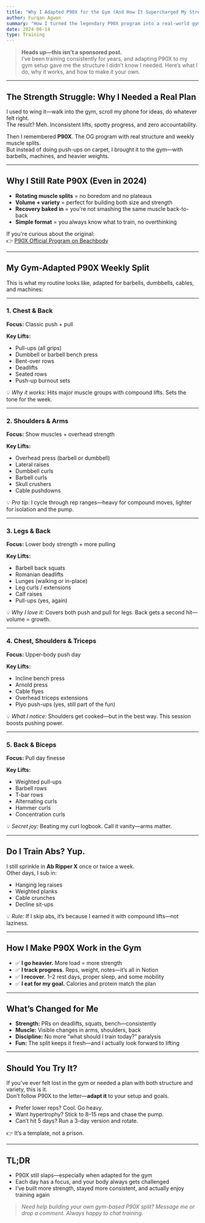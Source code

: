 ```yaml
---
title: "Why I Adapted P90X for the Gym (And How It Supercharged My Strength)"
author: Furqan Agwan
summary: "How I turned the legendary P90X program into a real-world gym template—full split, favorite lifts, and why it's kept me consistent, strong, and motivated."
date: 2024-06-14
type: Training
---
```


> **Heads up—this isn’t a sponsored post.**  
> I’ve been training consistently for years, and adapting P90X to my gym setup gave me the structure I didn’t know I needed. Here’s what I do, why it works, and how to make it your own.

---

## The Strength Struggle: Why I Needed a Real Plan

I used to wing it—walk into the gym, scroll my phone for ideas, do whatever felt right.  
The result? Meh. Inconsistent lifts, spotty progress, and zero accountability.

Then I remembered **P90X**. The OG program with real structure and weekly muscle splits.  
But instead of doing push-ups on carpet, I brought it to the gym—with barbells, machines, and heavier weights.

---

## Why I Still Rate P90X (Even in 2024)

- **Rotating muscle splits** = no boredom and no plateaus  
- **Volume + variety** = perfect for building both size and strength  
- **Recovery baked in** = you're not smashing the same muscle back-to-back  
- **Simple format** = you always know what to train, no overthinking

If you're curious about the original:  
👉 [P90X Official Program on Beachbody](https://www.beachbodyondemand.com/programs/p90x/start-here?locale=en_GB)

---

## My Gym-Adapted P90X Weekly Split

This is what my routine looks like, adapted for barbells, dumbbells, cables, and machines:

---

### 1. Chest & Back

**Focus:** Classic push + pull

**Key Lifts:**  
- Pull-ups (all grips)  
- Dumbbell or barbell bench press  
- Bent-over rows  
- Deadlifts  
- Seated rows  
- Push-up burnout sets

💡 *Why it works:* Hits major muscle groups with compound lifts. Sets the tone for the week.

---

### 2. Shoulders & Arms

**Focus:** Show muscles + overhead strength

**Key Lifts:**  
- Overhead press (barbell or dumbbell)  
- Lateral raises  
- Dumbbell curls  
- Barbell curls  
- Skull crushers  
- Cable pushdowns

💡 *Pro tip:* I cycle through rep ranges—heavy for compound moves, lighter for isolation and the pump.

---

### 3. Legs & Back

**Focus:** Lower body strength + more pulling

**Key Lifts:**  
- Barbell back squats  
- Romanian deadlifts  
- Lunges (walking or in-place)  
- Leg curls / extensions  
- Calf raises  
- Pull-ups (yes, again)

💡 *Why I love it:* Covers both push and pull for legs. Back gets a second hit—volume = growth.

---

### 4. Chest, Shoulders & Triceps

**Focus:** Upper-body push day

**Key Lifts:**  
- Incline bench press  
- Arnold press  
- Cable flyes  
- Overhead triceps extensions  
- Plyo push-ups (yes, still part of the fun)

💡 *What I notice:* Shoulders get cooked—but in the best way. This session boosts pushing power.

---

### 5. Back & Biceps

**Focus:** Pull day finesse

**Key Lifts:**  
- Weighted pull-ups  
- Barbell rows  
- T-bar rows  
- Alternating curls  
- Hammer curls  
- Concentration curls

💡 *Secret joy:* Beating my curl logbook. Call it vanity—arms matter.

---

## Do I Train Abs? Yup.

I still sprinkle in **Ab Ripper X** once or twice a week.  
Other days, I sub in:

- Hanging leg raises  
- Weighted planks  
- Cable crunches  
- Decline sit-ups

💡 *Rule:* If I skip abs, it’s because I earned it with compound lifts—not laziness.

---

## How I Make P90X Work in the Gym

- ✅ **I go heavier.** More load = more strength  
- ✅ **I track progress.** Reps, weight, notes—it’s all in Notion  
- ✅ **I recover.** 1–2 rest days, proper sleep, and some mobility  
- ✅ **I eat for my goal.** Calories and protein match the plan

---

## What’s Changed for Me

- **Strength:** PRs on deadlifts, squats, bench—consistently  
- **Muscle:** Visible changes in arms, shoulders, back  
- **Discipline:** No more “what should I train today?” paralysis  
- **Fun:** The split keeps it fresh—and I actually look forward to lifting

---

## Should You Try It?

If you’ve ever felt lost in the gym or needed a plan with both structure and variety, this is it.  
Don’t follow P90X to the letter—**adapt it** to your setup and goals.

- Prefer lower reps? Cool. Go heavy.  
- Want hypertrophy? Stick to 8–15 reps and chase the pump.  
- Can’t hit 5 days? Run a 3-day version and rotate.

👉 It’s a template, not a prison.

---

## TL;DR

- P90X still slaps—especially when adapted for the gym  
- Each day has a focus, and your body always gets challenged  
- I’ve built more strength, stayed more consistent, and actually enjoy training again

> _Need help building your own gym-based P90X split? Message me or drop a comment. Always happy to chat training._  

